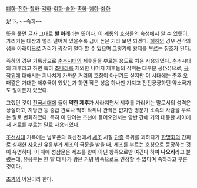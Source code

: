 [[폐하]]-[[전하]]-[[합하]]-[[각하]]-[[휘하]]-[[슬하]]-[[족하]]-[[궤하]]-[[좌하]]

足下. ~~족까~~

뜻을 풀면 글자 그대로 '''발 아래'''라는 뜻이다. 이 계통의 호칭들의 속성에서 알 수 있듯이, 가리키는 대상과 멀리 떨어져 있을수록 급이 높은 거라 보면 되겠다. [[폐하]]의 경우 전각의 섬돌 아래이므로 거리가 굉장히 멀다 할 수 있으며 그렇기에 황제를 부르는 칭호가 된다.

족하의 경우 기록상으로 [[춘추시대]]의 제후들을 부르는 용도로 처음 사용되었다. 춘추시대의 제후라고 하면 특히 [[초]]나라를 제외한 나머지 제후들의 작위는 대부분 공(公)으로, [[공작]]위에 대해서는 지나치게 가까운 거리의 호칭이 아닌가도 싶지만 이 시대에는 춘추 오패같은 거대한 제후국이 있었는가 하면 작은 성읍 하나만 가지고 전전긍긍하던 약소국가도 얼마든지 있었다.

그랬던 것이 [[전국시대]]에 들어 '''약한 제후'''가 사라지면서 제후를 가리키는 말로서의 성격은 상실하고, 지방관 등 중급 관료나 딱히 작위나 관직은 없지만 명문가 소속의 사람을 부르는 말로 변화하였다. 특히 이 단어는 조선에 들어오면서는 양반 간에 거의 대등한 사이에서 서로를 부르는 말로 사용되었다.

[[조선]]시대 기록에는 남효온의 육신전에서 [[세조]] 시절 [[단종]] 복위를 꾀하다가 [[한명회]]의 간파로 실패한 [[사육신]] 유응부가 세조의 국문을 받을 때, 세조를 부르는 호칭으로 등장하는 것이 유명하다. 이 때에 성삼문은 세조를 왕이 아닌 왕족으로만 여긴다 하여 '''나으리'''라고 불렀는데, 유응부는 한 발 더 나가 왕은 커녕 왕족으로도 인정할 수 없다며 족하라고 부른 것이다.

[[조카]]의 어원이라 한다.
